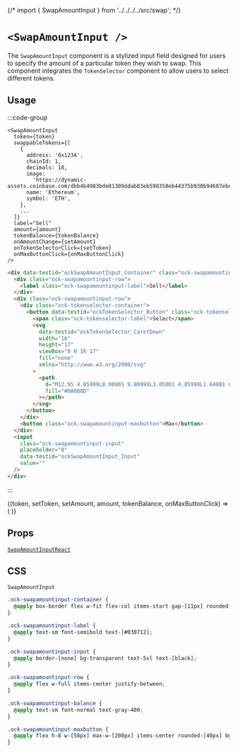 {/* import { SwapAmountInput } from '../../../../src/swap'; */}

# `<SwapAmountInput />`

The `SwapAmountInput` component is a stylized input field designed for users to specify the amount of a particular token they wish to swap. This component integrates the `TokenSelector` component to allow users to select different tokens.

## Usage

:::code-group

```tsx [code]
<SwapAmountInput
  token={token}
  swappableTokens={[
    {
      address: '0x1234',
      chainId: 1,
      decimals: 18,
      image:
        'https://dynamic-assets.coinbase.com/dbb4b4983bde81309ddab83eb598358eb44375b930b94687ebe38bc22e52c3b2125258ffb8477a5ef22e33d6bd72e32a506c391caa13af64c00e46613c3e5806/asset_icons/4113b082d21cc5fab17fc8f2d19fb996165bcce635e6900f7fc2d57c4ef33ae9.png',
      name: 'Ethereum',
      symbol: 'ETH',
    },
    ...
  ]}
  label="Sell"
  amount={amount}
  tokenBalance={tokenBalance}
  onAmountChange={setAmount}
  onTokenSelectorClick={setToken}
  onMaxButtonClick={onMaxButtonClick}
/>
```

```html [return html]
<div data-testid="ockSwapAmountInput_Container" class="ock-swapamountinput-container">
  <div class="ock-swapamountinput-row">
    <label class="ock-swapamountinput-label">Sell</label>
  </div>
  <div class="ock-swapamountinput-row">
    <div class="ock-tokenselector-container">
      <button data-testid="ockTokenSelector_Button" class="ock-tokenselector-button">
        <span class="ock-tokenselector-label">Select</span>
        <svg
          data-testid="ockTokenSelector_CaretDown"
          width="16"
          height="17"
          viewBox="0 0 16 17"
          fill="none"
          xmlns="http://www.w3.org/2000/svg"
        >
          <path
            d="M12.95 4.85999L8.00001 9.80999L3.05001 4.85999L1.64001 6.27999L8.00001 12.64L14.36 6.27999L12.95 4.85999Z"
            fill="#0A0B0D"
          ></path>
        </svg>
      </button>
    </div>
    <button class="ock-swapamountinput-maxbutton">Max</button>
  </div>
  <input
    class="ock-swapamountinput-input"
    placeholder="0"
    data-testid="ockSwapAmountInput_Input"
    value=""
  />
</div>
```

:::

<App>
  <SwapAmountInputContainer>
    {(token, setToken, setAmount, amount, tokenBalance, onMaxButtonClick) => (
      <SwapAmountInput
        token={token}
        swappableTokens={[
          {
            name: 'Ethereum',
            address: '',
            symbol: 'ETH',
            decimals: 18,
            image: 'https://wallet-api-production.s3.amazonaws.com/uploads/tokens/eth_288.png',
            chainId: 8453,
          },
          {
            name: 'USDC',
            address: '0x833589fcd6edb6e08f4c7c32d4f71b54bda02913',
            symbol: 'USDC',
            decimals: 6,
            image:
              'https://d3r81g40ycuhqg.cloudfront.net/wallet/wais/44/2b/442b80bd16af0c0d9b22e03a16753823fe826e5bfd457292b55fa0ba8c1ba213-ZWUzYjJmZGUtMDYxNy00NDcyLTg0NjQtMWI4OGEwYjBiODE2',
            chainId: 8453,
          },
          {
            name: 'Dai',
            address: '0x50c5725949a6f0c72e6c4a641f24049a917db0cb',
            symbol: 'DAI',
            decimals: 18,
            image:
              'https://d3r81g40ycuhqg.cloudfront.net/wallet/wais/d0/d7/d0d7784975771dbbac9a22c8c0c12928cc6f658cbcf2bbbf7c909f0fa2426dec-NmU4ZWViMDItOTQyYy00Yjk5LTkzODUtNGJlZmJiMTUxOTgy',
            chainId: 8453,
          },
        ]}
        label="Sell"
        amount={amount}
        tokenBalance={tokenBalance}
        onAmountChange={setAmount}
        onTokenSelectorClick={setToken}
        onMaxButtonClick={onMaxButtonClick}
      />
    )}
  </SwapAmountInputContainer>
</App>

## Props

[`SwapAmountInputReact`](/swap/types#SwapAmountInputReact)

## CSS

`SwapAmountInput`

```css
.ock-swapamountinput-container {
  @apply box-border flex w-fit flex-col items-start gap-[11px] rounded-2xl bg-[#FFF] p-4;
}

.ock-swapamountinput-label {
  @apply text-sm font-semibold text-[#030712];
}

.ock-swapamountinput-input {
  @apply border-[none] bg-transparent text-5xl text-[black];
}

.ock-swapamountinput-row {
  @apply flex w-full items-center justify-between;
}

.ock-swapamountinput-balance {
  @apply text-sm font-normal text-gray-400;
}

.ock-swapamountinput-maxbutton {
  @apply flex h-8 w-[58px] max-w-[200px] items-center rounded-[40px] bg-gray-100 px-3 py-2 text-base font-medium not-italic leading-6 text-gray-500;
}
```
